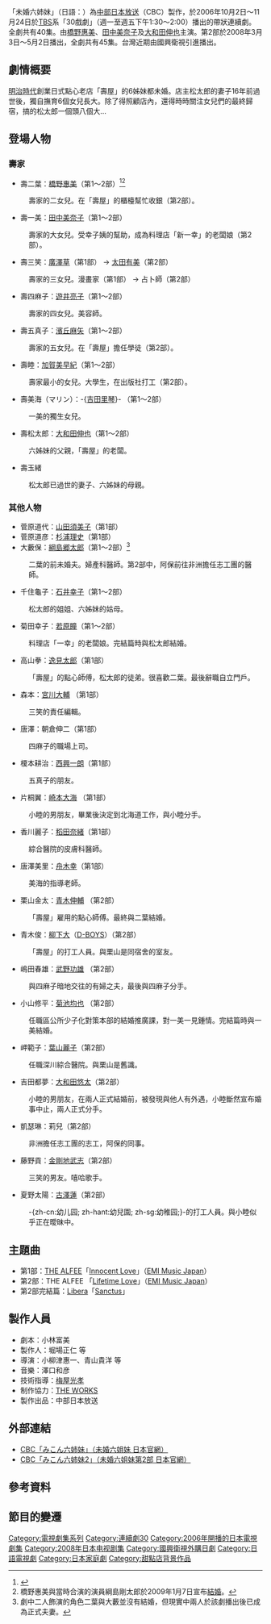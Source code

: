 {{NoteTA
|G1=JP
|1=zh-tw:團體;zh-hk:組合;zh-cn:组合;
}}
{{電視節目信息框 
| 名稱       = 未婚六姉妹
| 原名       = {{lang|ja|みこん六姉妹}}
| 圖片       = 
| 圖說       = 
| 類型       = [[日本電視劇|日本電視劇]]
| 原創       = 
| 發展       = 
| 編劇       = [[小林富美|小林富美]]
| 導演       = 
| 演出       = [[橋野惠美|橋野惠美]]、[[田中美奈子|田中美奈子]]、[[大和田伸也|大和田伸也]] 等
| 配音       = 
| 旁白       = 
| 字幕       = 
| 主題曲     = 第1部：[[THE_ALFEE|THE ALFEE]]「[[Innocent_Love|Innocent Love]]」（[[EMI_Music_Japan|EMI Music Japan]]）<br/>第2部：THE ALFEE 「[[Lifetime_Love|Lifetime Love]]」（[[EMI_Music_Japan|EMI Music Japan]]）<br/>第2部完結篇：[[Libera|Libera]]「[[Sanctus|Sanctus]]」
| 片頭曲     = 
| 片尾曲     = 
| 作曲       = 
| 國家       = {{日本}}
| 地區       = 
| 語言       = [[日語|日語]]
| 季數       = 
| 系列數     = 
| 輯數       = 
| 集數       = 第1部：40集<br/>第2部：45集
| 每集列表   = 
| 執行製片   = 
| 製片人     = 塚田哲也（as birds）
| 監製       = 
| 副製片人   = 
| 共同製片人 = 
| 編審       = 
| 剪輯       = 
| 年份       = 第1部：2006年<br/>第2部：2008年
| 外景       = {{日本}}
| 機位       = 
| 每集長     = 30分鐘
| 頻道      = 
| 電視台    = [[中部日本放送|中部日本放送]]
| 視頻制式  = 
| 音頻制式  = 
| 電視台1    = [[國興衛視|國興衛視]]
| 首播國家   = {{日本}}
| 首播國家1   = {{TWN}}
| 首播地區   = 
| 製作公司   = [[中部日本放送|中部日本放送]]
| 影視公司   =
| 開始      = 第1部：2006年10月2日
| 結束      = 11月24日<br/>（日本午間連續劇 星期一至五 下午1：30～2：00）<br/>第2部：2008年3月3日-5月2日<br/> （週一至週四 晚間7:00～8:00 ）
| 開始1      = 2013年10月7日
| 結束1      = 11月16日<br/>（週一至週四 晚間7:00～8:00 ） 
| 晚於       = 
| 早於       = 
| 相關劇集   = 
| 中國大陸名稱 = 
| 台灣名稱   = 未婚六姉妹（國興衛視）
| 港澳名稱   = 
| 馬新名稱   = 
| 官方網站   = http://hicbc.com/tv/drama30/mikon/
| imdb_id   = 
| tv_com_id = 
}}
「未婚六姉妹」（日語：{{lang|ja|みこん六姉妹}}）為[[中部日本放送|中部日本放送]]（CBC）製作，於2006年10月2日～11月24日於[[TBSテレビ|TBS]]系「30戲劇」（週一至週五下午1:30〜2:00）播出的帶狀連續劇。全劇共有40集。由[[橋野惠美|橋野惠美]]、[[田中美奈子|田中美奈子]]及[[大和田伸也|大和田伸也]]主演。第2部於2008年3月3日～5月2日播出，全劇共有45集。台灣近期由國興衛視引進播出。

== 劇情概要 ==
[[明治時代|明治時代]]創業日式點心老店「壽屋」的6姊妹都未婚。店主松太郎的妻子16年前過世後，獨自撫育6個女兒長大。除了得照顧店內，還得時時關注女兒們的最終歸宿，搞的松太郎一個頭八個大…

== 登場人物 ==
=== 壽家 ===
* 壽二葉：[[橋野惠美|橋野惠美]]（第1～2部）<ref>{{Cite web |url=http://hicbc.com/tv/drama30/mikon2/syunsairokka/index.htm |title=公式サイトの「春彩六華まんじゅう」ページ |access-date=2013-11-16 |archive-url=https://web.archive.org/web/20090401001749/http://hicbc.com/tv/drama30/mikon2/syunsairokka/index.htm |archive-date=2009-04-01 |dead-url=yes }}</ref><ref>橋野惠美與當時合演的演員綱島剛太郎於2009年1月7日宣布[[結婚|結婚]]。</ref>
: 壽家的二女兒。在「壽屋」的櫃檯幫忙收銀（第2部）。
* 壽一美：[[田中美奈子|田中美奈子]]（第1～2部）
: 壽家的大女兒。受幸子姨的幫助，成為料理店「新一幸」的老闆娘（第2部）。
* 壽三笑：[[廣澤草|廣澤草]]（第1部） → [[太田有美|太田有美]]（第2部）
: 壽家的三女兒。漫畫家（第1部） → 占卜師（第2部）
* 壽四麻子：[[遊井亮子|遊井亮子]]（第1～2部）
: 壽家的四女兒。美容師。
* 壽五真子：[[濱丘麻矢|濱丘麻矢]]（第1～2部）
: 壽家的五女兒。在「壽屋」擔任學徒（第2部）。
* 壽睦：[[加賀美早紀|加賀美早紀]]（第1～2部）
: 壽家最小的女兒。大學生，在出版社打工（第2部）。
* 壽美海（マリン）：-{[[吉田里琴|吉田里琴]]}- （第1～2部）
: 一美的獨生女兒。
* 壽松太郎：[[大和田伸也|大和田伸也]]（第1～2部）
: 六姊妹的父親，「壽屋」的老闆。
* 壽玉緒
: 松太郎已過世的妻子、六姊妹的母親。

=== 其他人物 ===
* 菅原道代：[[山田須美子|山田須美子]]（第1部）
* 菅原道彦：[[杉浦理史|杉浦理史]]（第1部）
* 大藪保：[[綱島郷太郎|綱島郷太郎]]（第1～2部）<ref>劇中二人飾演的角色二葉與大藪並沒有結婚，但現實中兩人於該劇播出後已成為正式夫妻。</ref>
: 二葉的前未婚夫。婦產科醫師。第2部中，阿保前往非洲擔任志工團的醫師。
* 千住龜子：[[石井幸子|石井幸子]]（第1～2部）
: 松太郎的姐姐、六姊妹的姑母。
* 菊田幸子：[[若原瞳|若原瞳]]（第1～2部）
: 料理店「一幸」的老闆娘。完結篇時與松太郎結婚。
* 高山拳：[[逸見太郎|逸見太郎]]（第1部）
: 「壽屋」的點心師傅，松太郎的徒弟。很喜歡二葉。最後辭職自立門戶。
* 森本：[[宮川大輔_(タレント)|宮川大輔]] （第1部）
: 三笑的責任編輯。
* 唐澤：朝倉伸二（第1部）
: 四麻子的職場上司。
* 榎本耕治：[[西興一朗|西興一朗]]（第1部）
: 五真子的朋友。
* 片桐翼：[[崎本大海|崎本大海]] （第1部）
: 小睦的男朋友，畢業後決定到北海道工作，與小睦分手。
* 香川麗子：[[稻田奈緒|稻田奈緒]]（第1部）
: 綜合醫院的皮膚科醫師。
* 唐澤美里：[[舟木幸|舟木幸]]（第1部）
: 美海的指導老師。
* 栗山金太：[[赤木伸輔|青木伸輔]] （第2部）
:「壽屋」雇用的點心師傅。最終與二葉結婚。
* 青木俊：[[柳下大|柳下大]]（[[D-BOYS|D-BOYS]]）（第2部）
: 「壽屋」的打工人員。與栗山是同宿舍的室友。
* 嶋田春雄：[[武野功雄|武野功雄]] （第2部）
: 與四麻子暗地交往的有婦之夫，最後與四麻子分手。
* 小山修平：[[菊池均也|菊池均也]] （第2部）
: 任職區公所少子化對策本部的結婚推廣課，對一美一見鍾情。完結篇時與一美結婚。
* 岬範子：[[葉山麗子|葉山麗子]]（第2部）
: 任職深川綜合醫院。與栗山是舊識。
* 吉田都夢：[[大和田悠太|大和田悠太]]（第2部）
: 小睦的男朋友，在兩人正式結婚前，被發現與他人有外遇，小睦斷然宣布婚事中止，兩人正式分手。
* 凱瑟琳：莉兒（第2部）
: 非洲擔任志工團的志工，阿保的同事。
* 藤野貢：[[金剛地武志|金剛地武志]]（第2部）
: 三笑的男友。嘻哈歌手。
* 夏野太陽：[[古澤蓮|古澤蓮]]（第2部）
: -{zh-cn:幼儿园; zh-hant:幼兒園; zh-sg:幼稚园;}-的打工人員。與小睦似乎正在曖昧中。

== 主題曲 ==
* 第1部：[[THE_ALFEE|THE ALFEE]]「[[Innocent_Love|Innocent Love]]」（[[EMI_Music_Japan|EMI Music Japan]]）
* 第2部：THE ALFEE 「[[Lifetime_Love|Lifetime Love]]」（[[EMI_Music_Japan|EMI Music Japan]]）
* 第2部完結篇：[[Libera|Libera]]「[[Sanctus|Sanctus]]」

== 製作人員 ==
* 劇本：小林富美
* 製作人：堀場正仁 等
* 導演：小柳津惠一、青山貴洋 等
* 音樂：澤口和彦
* 技術指導：[http://www.max.hi-ho.ne.jp/piro/ 梅屋光孝] {{Wayback|url=http://www.max.hi-ho.ne.jp/piro/ |date=20120303101231 }}
* 制作協力：[[ザ・ワークス_(テレビ制作会社)|THE WORKS]]
* 製作出品：中部日本放送

== 外部連結 ==
* [http://hicbc.com/tv/drama30/mikon/ CBC「みこん六姉妹」（未婚六姐妹 日本官網）] {{Wayback|url=http://hicbc.com/tv/drama30/mikon/ |date=20131113180854 }}
* [http://hicbc.com/tv/drama30/mikon2/ CBC「みこん六姉妹2」（未婚六姐妹第2部 日本官網）] {{Wayback|url=http://hicbc.com/tv/drama30/mikon2/ |date=20131027131857 }}

== 參考資料 ==
{{reflist}}

== 節目的變遷 ==
{{電視節目的變遷|
電視台={{JPN}}[[MBS|MBS]]·[[CBC|CBC]]|
播放檔次=週一至五13:30-14:00|
節目名稱=未婚六姐妹<br />（2006年10月2日 - 11月24日）|
上一節目=[[畫金著〜返回童年〜|畫金著〜返回童年〜]]<br />（2006年7月31日 - 9月29日）|
下一節目=[[家族善哉|家族善哉]]<br />（2006年11月27日 - 2007年1月26日）|
2節目名稱=未婚六姐妹2<br />（2008年3月3日 - 5月2日）|
2上一節目=[[輕鬆來去京都！|輕鬆來去京都！]]<br />（2008年1月7日- 2月29日）|
2下一節目=[[媽媽之神|媽媽之神]]<br />（2008年5月5日 - 6月27日）|
}}  
{{電視節目的變遷
|電視台={{flagicon|Taiwan}} [[國興衛視|國興衛視]]
|播放檔次= 週一至週四 19:00至20:00
|節目名稱= 未婚六姐妹<br/>（2013.10.07 - 11.8）<br/>未婚六姐妹2<br/>（2013.11.11 - 12.18）
|上一節目= [[女人30最犀利|女人30最犀利]]<br/>（2013.09.02 - 10.03）
|下一節目= [[來去兜兜風|來去兜兜風]]<br/>（2013.12.18）<br/>[[月花女將的生存之道|月花女將的生存之道]]<br/>（2013.12.19 - ）
}}
	

{{2013年台灣播出之日劇}}
{{DEFAULTSORT:Mikonn Rokushimai}}
[[Category:電視劇集系列|Category:電視劇集系列]]
[[Category:連續劇30|Category:連續劇30]]
[[Category:2006年開播的日本電視劇集|Category:2006年開播的日本電視劇集]]
[[Category:2008年日本电视剧集|Category:2008年日本电视剧集]]
[[Category:國興衛視外購日劇|Category:國興衛視外購日劇]]
[[Category:日語電視劇|Category:日語電視劇]]
[[Category:日本家庭劇|Category:日本家庭劇]]
[[Category:甜點店背景作品|Category:甜點店背景作品]]